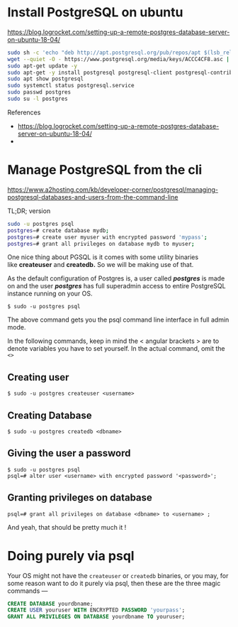 # Install PostgreSQL on ubuntu

https://blog.logrocket.com/setting-up-a-remote-postgres-database-server-on-ubuntu-18-04/

```sh
sudo sh -c 'echo "deb http://apt.postgresql.org/pub/repos/apt $(lsb_release -cs)-pgdg main" > /etc/apt/sources.list.d/pgdg.list'
wget --quiet -O - https://www.postgresql.org/media/keys/ACCC4CF8.asc | sudo apt-key add -
sudo apt-get update -y
sudo apt-get -y install postgresql postgresql-client postgresql-contrib
sudo apt show postgresql
sudo systemctl status postgresql.service
sudo passwd postgres
sudo su -l postgres
```

References

- https://blog.logrocket.com/setting-up-a-remote-postgres-database-server-on-ubuntu-18-04/
-

# Manage PostgreSQL from the cli

https://www.a2hosting.com/kb/developer-corner/postgresql/managing-postgresql-databases-and-users-from-the-command-line

TL;DR; version

```sh
sudo -u postgres psql
postgres=# create database mydb;
postgres=# create user myuser with encrypted password 'mypass';
postgres=# grant all privileges on database mydb to myuser;
```

One nice thing about PGSQL is it comes with some utility binaries like **createuser** and **createdb.** So we will be making use of that.

As the default configuration of Postgres is, a user called **_postgres_** is made on and the user **_postgres_** has full superadmin access to entire PostgreSQL instance running on your OS.

`$ sudo -u postgres psql`

The above command gets you the psql command line interface in full admin mode.

In the following commands, keep in mind the < angular brackets > are to denote variables you have to set yourself. In the actual command, omit the `<>`

## Creating user

`$ sudo -u postgres createuser <username>`

## Creating Database

`$ sudo -u postgres createdb <dbname>`

## Giving the user a password

```
$ sudo -u postgres psql
psql=# alter user <username> with encrypted password '<password>';
```

## Granting privileges on database

`psql=# grant all privileges on database <dbname> to <username> ;`

And yeah, that should be pretty much it !

# Doing purely via psql

Your OS might not have the `createuser` or `createdb` binaries, or you may, for some reason want to do it purely via psql, then these are the three magic commands —

```SQL
CREATE DATABASE yourdbname;
CREATE USER youruser WITH ENCRYPTED PASSWORD 'yourpass';
GRANT ALL PRIVILEGES ON DATABASE yourdbname TO youruser;
```
